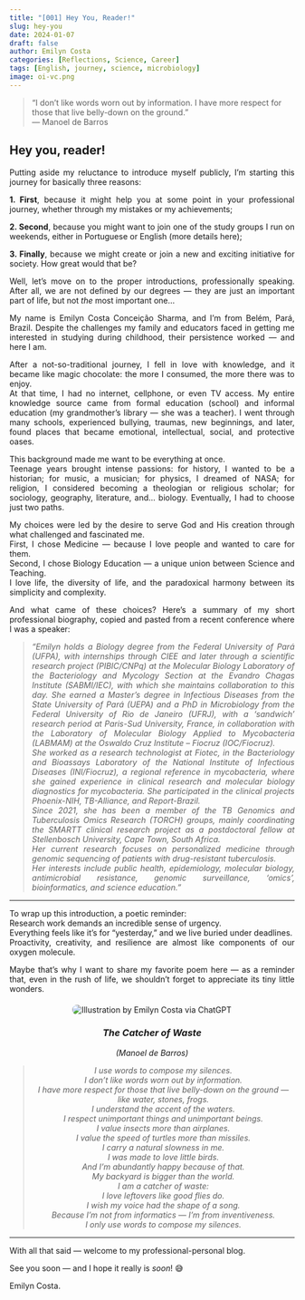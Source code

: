 ```yaml
---
title: "[001] Hey You, Reader!"
slug: hey-you
date: 2024-01-07
draft: false
author: Emilyn Costa
categories: [Reflections, Science, Career]
tags: [English, journey, science, microbiology]
image: oi-vc.png
---
```


> "I don't like words worn out by information. I have more respect for those that live belly-down on the ground."  
> — Manoel de Barros

<div style="text-align: justify">

## Hey you, reader!

Putting aside my reluctance to introduce myself publicly, I'm starting this journey for basically three reasons:

**1. First**, because it might help you at some point in your professional journey, whether through my mistakes or my achievements;

**2. Second**, because you might want to join one of the study groups I run on weekends, either in Portuguese or English (more details here);

**3. Finally**, because we might create or join a new and exciting initiative for society. How great would that be?

Well, let's move on to the proper introductions, professionally speaking. After all, we are not defined by our degrees — they are just an important part of life, but not *the* most important one...

My name is Emilyn Costa Conceição Sharma, and I'm from Belém, Pará, Brazil. Despite the challenges my family and educators faced in getting me interested in studying during childhood, their persistence worked — and here I am.

After a not-so-traditional journey, I fell in love with knowledge, and it became like magic chocolate: the more I consumed, the more there was to enjoy.  
At that time, I had no internet, cellphone, or even TV access. My entire knowledge source came from formal education (school) and informal education (my grandmother’s library — she was a teacher). I went through many schools, experienced bullying, traumas, new beginnings, and later, found places that became emotional, intellectual, social, and protective oases.

This background made me want to be everything at once.  
Teenage years brought intense passions: for history, I wanted to be a historian; for music, a musician; for physics, I dreamed of NASA; for religion, I considered becoming a theologian or religious scholar; for sociology, geography, literature, and... biology. Eventually, I had to choose just two paths.

My choices were led by the desire to serve God and His creation through what challenged and fascinated me.  
First, I chose Medicine — because I love people and wanted to care for them.  
Second, I chose Biology Education — a unique union between Science and Teaching.  
I love life, the diversity of life, and the paradoxical harmony between its simplicity and complexity.

And what came of these choices? Here’s a summary of my short professional biography, copied and pasted from a recent conference where I was a speaker:

<div style="text-align: justify; font-style: italic;">
> "Emilyn holds a Biology degree from the Federal University of Pará (UFPA), with internships through CIEE and later through a scientific research project (PIBIC/CNPq) at the Molecular Biology Laboratory of the Bacteriology and Mycology Section at the Evandro Chagas Institute (SABMI/IEC), with which she maintains collaboration to this day. She earned a Master’s degree in Infectious Diseases from the State University of Pará (UEPA) and a PhD in Microbiology from the Federal University of Rio de Janeiro (UFRJ), with a 'sandwich' research period at Paris-Sud University, France, in collaboration with the Laboratory of Molecular Biology Applied to Mycobacteria (LABMAM) at the Oswaldo Cruz Institute – Fiocruz (IOC/Fiocruz).  
> She worked as a research technologist at Fiotec, in the Bacteriology and Bioassays Laboratory of the National Institute of Infectious Diseases (INI/Fiocruz), a regional reference in mycobacteria, where she gained experience in clinical research and molecular biology diagnostics for mycobacteria. She participated in the clinical projects Phoenix-NIH, TB-Alliance, and Report-Brazil.  
> Since 2021, she has been a member of the TB Genomics and Tuberculosis Omics Research (TORCH) groups, mainly coordinating the SMARTT clinical research project as a postdoctoral fellow at Stellenbosch University, Cape Town, South Africa.  
> Her current research focuses on personalized medicine through genomic sequencing of patients with drug-resistant tuberculosis.  
> Her interests include public health, epidemiology, molecular biology, antimicrobial resistance, genomic surveillance, 'omics', bioinformatics, and science education."
</div>

---

<div style="text-align: justify; font-style: normal;">

To wrap up this introduction, a poetic reminder:  
Research work demands an incredible sense of urgency.  
Everything feels like it’s for "yesterday," and we live buried under deadlines.  
Proactivity, creativity, and resilience are almost like components of our oxygen molecule.

Maybe that's why I want to share my favorite poem here — as a reminder that, even in the rush of life, we shouldn't forget to appreciate its tiny little wonders.

<div style="text-align: center; margin: 20px 0;">
  <img src="/img/oi-vc.png" alt="Illustration by Emilyn Costa via ChatGPT" style="max-width: 75%; height: auto; border-radius: 8px;">
</div>

<div style="text-align: center; font-style: italic;">

### **The Catcher of Waste**  
*(Manoel de Barros)*

> I use words to compose my silences.  
> I don’t like words worn out by information.  
> I have more respect for those that live belly-down on the ground — like water, stones, frogs.  
> I understand the accent of the waters.  
> I respect unimportant things and unimportant beings.  
> I value insects more than airplanes.  
> I value the speed of turtles more than missiles.  
> I carry a natural slowness in me.  
> I was made to love little birds.  
> And I’m abundantly happy because of that.  
> My backyard is bigger than the world.  
> I am a catcher of waste:  
> I love leftovers like good flies do.  
> I wish my voice had the shape of a song.  
> Because I’m not from informatics — I’m from inventiveness.  
> I only use words to compose my silences.

</div>

---

<div style="text-align: justify; font-style: normal;">

With all that said — welcome to my professional-personal blog.

See you soon — and I hope it really is *soon*! 😅

Emilyn Costa.